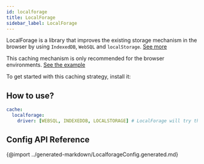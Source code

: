 ```yaml
---
id: localforage
title: LocalForage
sidebar_label: LocalForage
---
```


LocalForage is a library that improves the existing storage mechanism in the browser by using `IndexedDB`, `WebSQL` and `localStorage`. [See more](https://github.com/localForage/localForage)

This caching mechanism is only recommended for the browser environments. [See the example](https://github.com/Urigo/graphql-mesh/blob/master/examples/openapi-react-weatherbit/src/mesh/useMeshSdk.ts#L10)

To get started with this caching strategy, install it:

<PackageInstall packages="@graphql-mesh/cache-localforage" />

## How to use?

```yml
cache:
  localforage:
    driver: [WEBSQL, INDEXEDDB, LOCALSTORAGE] # LocalForage will try these methods in order and get the first compatible option
```

## Config API Reference

{@import ../generated-markdown/LocalforageConfig.generated.md}
